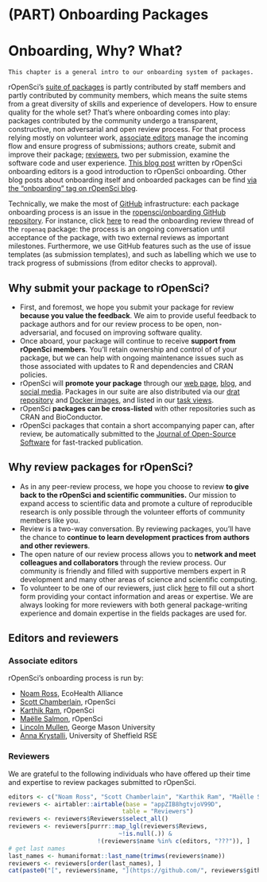#  (PART) Onboarding Packages {-}

# Onboarding, Why? What? {#onboardingintro}

```block
This chapter is a general intro to our onboarding system of packages.
```

rOpenSci's [suite of packages](https://ropensci.org/packages/) is partly contributed by staff members and partly contributed by community members, which means the suite stems from a great diversity of skills and experience of developers. How to ensure quality for the whole set? That's where onboarding comes into play: packages contributed by the community undergo a transparent, constructive, non adversarial and open review process. For that process relying mostly on volunteer work, [associate editors](https://github.com/ropensci/onboarding#associate-editors) manage the incoming flow and ensure progress of submissions; authors create, submit and improve their package; [reviewers](https://github.com/ropensci/onboarding#reviewers), two per submission, examine the software code and user experience. [This blog post](https://www.numfocus.org/blog/how-ropensci-uses-code-review-to-promote-reproducible-science/) written by rOpenSci onboarding editors is a good introduction to rOpenSci onboarding. Other blog posts about onboarding itself and onboarded packages can be find [via the "onboarding" tag on rOpenSci blog](https://ropensci.org/tags/onboarding/).

Technically, we make the most of [GitHub](https://github.com/) infrastructure: each package onboarding process is an issue in the [ropensci/onboarding GitHub repository](https://github.com/ropensci/onboarding/). For instance, click [here](https://github.com/ropensci/onboarding/issues/24) to read the onboarding review thread of the `ropenaq` package: the process is an ongoing conversation until acceptance of the package, with two external reviews as important milestones. Furthermore, we use GitHub features such as the use of issue templates (as submission templates), and such as labelling which we use to track progress of submissions (from editor checks to approval).

## Why submit your package to rOpenSci?

-   First, and foremost, we hope you submit your package for review **because you value the feedback**.  We aim to provide useful feedback to package authors and for our review process to be open, non-adversarial, and focused on improving software quality.
-   Once aboard, your package will continue to receive **support from rOpenSci members**.  You'll retain ownership  and control of of your package, but we can help with ongoing maintenance issues such as those associated with updates to R and dependencies and CRAN policies.
-   rOpenSci will **promote your package** through our [web
 page](https://ropensci.org/packages/), [blog](https://ropensci.org/blog/), and [social media](https://twitter.com/ropensci).  Packages in our suite are also distributed via our [drat repository](http://packages.ropensci.org/) and [Docker images](https://hub.docker.com/r/rocker/ropensci/), and listed in our [task views](https://github.com/search?utf8=%E2%9C%93&q=user%3Aropensci+%22task+view%22&type=Repositories&ref=searchresults).
-   rOpenSci **packages can be cross-listed** with other repositories such as CRAN and BioConductor.
-   rOpenSci packages that contain a short accompanying paper can, after review, be automatically submitted to the [Journal of Open-Source Software](http://joss.theoj.org/) for fast-tracked publication.

## Why review packages for rOpenSci?

-   As in any peer-review process, we hope you choose to review **to give back to the rOpenSci and scientific communities.**  Our mission to expand access to scientific data and promote a culture of reproducible research is only possible through the volunteer efforts of community members like you.
-   Review is a two-way conversation. By reviewing packages, you'll have the chance to **continue to learn development practices from authors and other reviewers**.
-   The open nature of our review process allows you to **network and meet colleagues and collaborators** through the review process.  Our community is friendly and filled with supportive members expert in R development and many other areas of science and scientific computing.
-   To volunteer to be one of our reviewers, just click [here](https://ropensci.org/onboarding/) to fill out a short form providing your contact information and areas or expertise. We are always looking for more reviewers with both general package-writing experience and domain expertise in the fields packages are used for.

## Editors and reviewers

### Associate editors {#associateditors}

rOpenSci's onboarding process is run by:

* [Noam Ross](https://github.com/noamross), EcoHealth Alliance
* [Scott Chamberlain](https://github.com/sckott), rOpenSci
* [Karthik Ram](https://github.com/karthik), rOpenSci
* [Maëlle Salmon](https://github.com/maelle), rOpenSci
* [Lincoln Mullen](https://github.com/lmullen), George Mason University
* [Anna Krystalli](https://github.com/annakrystalli), University of Sheffield RSE


### Reviewers

We are grateful to the following individuals who have offered up their time and expertise to review packages submitted to rOpenSci.

```r
editors <- c("Noam Ross", "Scott Chamberlain", "Karthik Ram", "Maëlle Salmon")
reviewers <- airtabler::airtable(base = "appZIB8hgtvjoV99D", 
                                table = "Reviewers")
reviewers <- reviewers$Reviewers$select_all()
reviewers <- reviewers[purrr::map_lgl(reviewers$Reviews, 
                               ~!is.null(.)) & 
                         !(reviewers$name %in% c(editors, "???")), ]
# get last names
last_names <- humaniformat::last_name(trimws(reviewers$name))
reviewers <- reviewers[order(last_names), ]
cat(paste0("[", reviewers$name, "](https://github.com/", reviewers$github, ")", collapse = " \U00B7 "))
```
